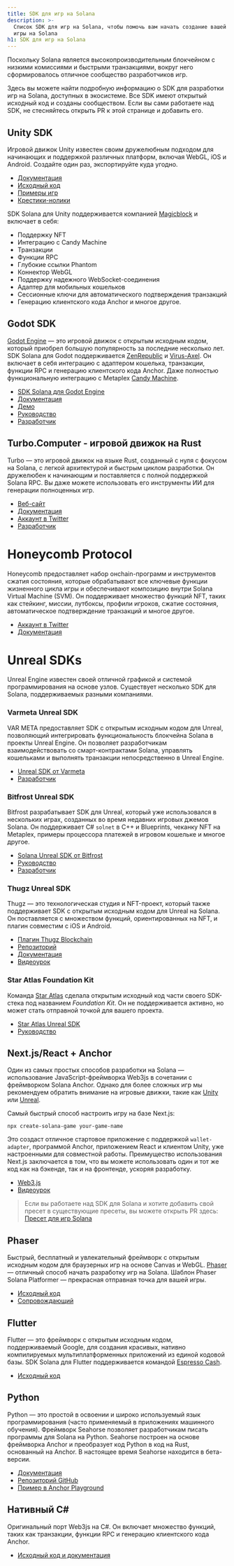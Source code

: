 ```yaml
---
title: SDK для игр на Solana
description: >-
  Список SDK для игр на Solana, чтобы помочь вам начать создание вашей первой
  игры на Solana
h1: SDK для игр на Solana
---
```


Поскольку Solana является высокопроизводительным блокчейном с низкими комиссиями
и быстрыми транзакциями, вокруг него сформировалось отличное сообщество
разработчиков игр.

Здесь вы можете найти подробную информацию о SDK для разработки игр на Solana,
доступных в экосистеме. Все SDK имеют открытый исходный код и созданы
сообществом. Если вы сами работаете над SDK, не стесняйтесь открыть PR к этой
странице и добавить его.

## Unity SDK

Игровой движок Unity известен своим дружелюбным подходом для начинающих и
поддержкой различных платформ, включая WebGL, iOS и Android. Создайте один раз,
экспортируйте куда угодно.

- [Документация](https://docs.magicblock.gg/introduction)
- [Исходный код](https://github.com/magicblock-labs/Solana.Unity-SDK)
- [Примеры игр](https://github.com/solana-developers/solana-game-examples)
- [Крестики-нолики](https://blog.magicblock.gg/bolt-tic-tac-toe/)

SDK Solana для Unity поддерживается компанией
[Magicblock](https://www.magicblock.gg/) и включает в себя:

- Поддержку NFT
- Интеграцию с Candy Machine
- Транзакции
- Функции RPC
- Глубокие ссылки Phantom
- Коннектор WebGL
- Поддержку надежного WebSocket-соединения
- Адаптер для мобильных кошельков
- Сессионные ключи для автоматического подтверждения транзакций
- Генерацию клиентского кода Anchor и многое другое.

## Godot SDK

[Godot Engine](https://godotengine.org/) — это игровой движок с открытым
исходным кодом, который приобрел большую популярность за последние несколько
лет. SDK Solana для Godot поддерживается
[ZenRepublic](https://twitter.com/ZenRepublicNDM) и
[Virus-Axel](https://twitter.com/AxelBenjam). Он включает в себя интеграцию с
адаптером кошелька, транзакции, функции RPC и генерацию клиентского кода Anchor.
Даже полностью функциональную интеграцию с Metaplex
[Candy Machine](https://zenwiki.gitbook.io/solana-godot-sdk-docs/guides/setup-candy-machine).

- [SDK Solana для Godot Engine](https://github.com/Virus-Axel/godot-solana-sdk)
- [Документация](https://zenwiki.gitbook.io/solana-godot-sdk-docs)
- [Демо](https://github.com/ZenRepublic/GodotSolanaSDKDemoPackage)
- [Руководство](https://www.youtube.com/watch?v=tszFPInYmXQ)
- [Разработчик](https://twitter.com/ZenRepublicNDM)

## Turbo.Computer - игровой движок на Rust

Turbo — это игровой движок на языке Rust, созданный с нуля с фокусом на Solana,
с легкой архитектурой и быстрым циклом разработки. Он дружелюбен к начинающим и
поставляется с полной поддержкой Solana RPC. Вы даже можете использовать его
инструменты ИИ для генерации полноценных игр.

- [Веб-сайт](https://turbo.computer/)
- [Документация](https://docs.turbo.computer/)
- [Аккаунт в Twitter](https://twitter.com/makegamesfast)
- [Разработчик](https://twitter.com/jozanza)

# Honeycomb Protocol

Honeycomb предоставляет набор онchain-программ и инструментов сжатия состояния,
которые обрабатывают все ключевые функции жизненного цикла игры и обеспечивают
композицию внутри Solana Virtual Machine (SVM). Он поддерживает множество
функций NFT, таких как стейкинг, миссии, лутбоксы, профили игроков, сжатие
состояния, автоматическое подтверждение транзакций и многое другое.

- [Аккаунт в Twitter](https://twitter.com/honeycomb_prtcl)
- [Документация](https://docs.honeycombprotocol.com/)

# Unreal SDKs

Unreal Engine известен своей отличной графикой и системой программирования на
основе узлов. Существует несколько SDK для Solana, поддерживаемых разными
компаниями.

### Varmeta Unreal SDK

VAR META предоставляет SDK с открытым исходным кодом для Unreal, позволяющий
интегрировать функциональность блокчейна Solana в проекты Unreal Engine. Он
позволяет разработчикам взаимодействовать со смарт-контрактами Solana, управлять
кошельками и выполнять транзакции непосредственно в Unreal Engine.

- [Unreal SDK от Varmeta](https://github.com/VAR-META-Tech/UnrealSolanaSDK)
- [Разработчик](https://www.var-meta.com/)

### Bitfrost Unreal SDK

Bitfrost разрабатывает SDK для Unreal, который уже использовался в нескольких
играх, созданных во время недавних игровых джемов Solana. Он поддерживает C#
`solnet` в C++ и Blueprints, чеканку NFT на Metaplex, примеры процессора
платежей в игровом кошельке и многое другое.

- [Solana Unreal SDK от Bitfrost](https://github.com/Bifrost-Technologies/Solana-Unreal-SDK)
- [Руководство](https://www.youtube.com/watch?v=S8fm8mFeUkk)
- [Разработчик](https://twitter.com/BifrostTitan)

### Thugz Unreal SDK

Thugz — это технологическая студия и NFT-проект, который также поддерживает SDK
с открытым исходным кодом для Unreal на Solana. Он поставляется с множеством
функций, ориентированных на NFT, и плагин совместим с iOS и Android.

- [Плагин Thugz Blockchain](https://www.fab.com/listings/a7e220ba-93e5-4a3b-99e7-17b13da76f05)
- [Репозиторий](https://github.com/ThugzLabs/Thugz-BC-Plugin-Packaged-for-UE5.4)
- [Документация](https://thugzblockchainplugin-docs.vercel.app/)
- [Видеоурок](https://www.youtube.com/watch?v=dS7sTZd_E9U&ab_channel=ThugzNFT)

### Star Atlas Foundation Kit

Команда [Star Atlas](https://staratlas.com/) сделала открытым исходный код части
своего SDK-стека под названием _Foundation Kit_. Он не поддерживается активно,
но может стать отправной точкой для вашего проекта.

- [Star Atlas Unreal SDK](https://github.com/staratlasmeta/FoundationKit)
- [Руководство](https://www.youtube.com/watch?v=S8fm8mFeUkk)

## Next.js/React + Anchor

Один из самых простых способов разработки на Solana — использование
JavaScript-фреймворка Web3js в сочетании с фреймворком Solana Anchor. Однако для
более сложных игр мы рекомендуем обратить внимание на игровые движки, такие как
[Unity](#unity-sdk) или [Unreal](#unreal-sdks).

Самый быстрый способ настроить игру на базе Next.js:

```shell
npx create-solana-game your-game-name
```

Это создаст отличное стартовое приложение с поддержкой `wallet-adapter`,
программой Anchor, приложением React и клиентом Unity, уже настроенными для
совместной работы. Преимущество использования Next.js заключается в том, что вы
можете использовать один и тот же код как на бэкенде, так и на фронтенде,
ускоряя разработку.

- [Web3.js](https://solana.com/docs/clients/javascript)
- [Видеоурок](https://www.youtube.com/watch?v=fnhivg_pemI&t=1s&ab_channel=Solana)

> Если вы работаете над SDK для Solana и хотите добавить свой пресет в
> существующие пресеты, вы можете открыть PR здесь:
> [Пресет для игр Solana](https://github.com/solana-developers/solana-game-preset)

## Phaser

Быстрый, бесплатный и увлекательный фреймворк с открытым исходным кодом для
браузерных игр на основе Canvas и WebGL. [Phaser](https://phaser.io/) — отличный
способ начать разработку игр на Solana. Шаблон Phaser Solana Platformer —
прекрасная отправная точка для вашей игры.

- [Исходный код](https://github.com/Bread-Heads-NFT/phaser-solana-platformer-template)
- [Сопровождающий](https://twitter.com/blockiosaurus)

## Flutter

Flutter — это фреймворк с открытым исходным кодом, поддерживаемый Google, для
создания красивых, нативно компилируемых мультиплатформенных приложений из
единой кодовой базы. SDK Solana для Flutter поддерживается командой
[Espresso Cash](https://www.espressocash.com/).

- [Исходный код](https://github.com/espresso-cash/espresso-cash-public)

## Python

Python — это простой в освоении и широко используемый язык программирования
(часто применяемый в приложениях машинного обучения). Фреймворк Seahorse
позволяет разработчикам писать программы для Solana на Python. Seahorse построен
на основе фреймворка Anchor и преобразует код Python в код на Rust, основанный
на Anchor. В настоящее время Seahorse находится в бета-версии.

- [Документация](https://www.seahorse.dev/)
- [Репозиторий GitHub](https://github.com/solana-developers/seahorse)
- [Пример в Anchor Playground](https://beta.solpg.io/tutorials/hello-seahorse)

## Нативный C#

Оригинальный порт Web3js на C#. Он включает множество функций, таких как
транзакции, функции RPC и генерацию клиентского кода Anchor.

- [Исходный код и документация](https://github.com/bmresearch/Solnet/blob/master/docs/articles/getting_started.md)
